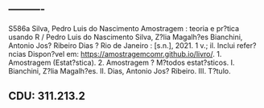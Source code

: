 













----------
---------------------------------------------------------------------------------
 S586a  Silva, Pedro Luis do Nascimento
   Amostragem : teoria e pr?tica usando R / Pedro Luis do Nascimento Silva,   Z?lia  Magalh?es Bianchini, Antonio Jos? Ribeiro Dias ? Rio de Janeiro : [s.n.], 2021.
                 1 v.; il.
                 Inclui refer?ncias
                   Dispon?vel em: <https://amostragemcomr.github.io/livro/>.
               1. Amostragem (Estat?stica). 2. Amostragem ? M?todos estat?sticos. I. Bianchini, Z?lia Magalh?es. II. Dias, Antonio Jos? Ribeiro. III. T?tulo.
                                                   
                                                  CDU: 311.213.2
---------------------------------------------------------------------------------




